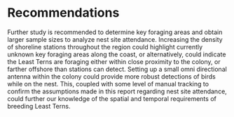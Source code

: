 # Recommendations {#Recommendations}

Further study is recommended to determine key foraging areas and obtain larger sample sizes to analyze nest site attendance. Increasing the density of shoreline stations throughout the region could highlight currently unknown key foraging areas along the coast, or alternatively, could indicate the Least Terns are foraging either within close proximity to the colony, or farther offshore than stations can detect. Setting up a small omni directional antenna within the colony could provide more robust detections of birds while on the nest. This, coupled with some level of manual tracking to confirm the assumptions made in this report regarding nest site attendance, could further our knowledge of the spatial and temporal requirements of breeding Least Terns.
